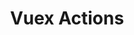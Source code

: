 ---
id: "vue_tf_hard_018"
questionType: "TRUE_FALSE"
title: "Vuex Actions"
statement: "Vuex actions can commit mutations and dispatch other actions."
difficulty: "HARD"
category: "Vue"
correctAnswer: true
explanation: "Actions can commit mutations and dispatch other actions, including async logic."
---